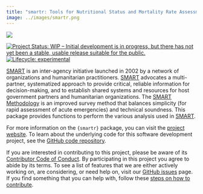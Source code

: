```yaml
---
title: "smartr: Tools for Nutritional Status and Mortality Rate Assessments and Surveys"
image: ../images/smartr.png
---
```


::: {.column-margin}

[![](../images/smartr.png)](https://nutriverse.io/smartr/){target="blank"}

:::

<!-- badges: start -->
[![Project Status: WIP – Initial development is in progress, but there has not yet been a stable, usable release suitable for the public.](https://www.repostatus.org/badges/latest/wip.svg)](https://www.repostatus.org/#wip)
[![Lifecycle: experimental](https://img.shields.io/badge/lifecycle-experimental-orange.svg)](https://www.tidyverse.org/lifecycle/#experimental)
<!-- badges: end -->

[SMART](https://www.smartmethodology.org){.external target="blank"} is an inter-agency initiative launched in 2002 by a network of organizations and humanitarian practitioners. [SMART](https://www.smartmethodology.org){.external target="blank"} advocates a multi-partner, systematized approach to provide critical, reliable information for decision-making, and to establish shared systems and resources for host government partners and humanitarian organizations. The [SMART Methodology](https://www.smartmethodology.org){.external target="blank"} is an improved survey method that balances simplicity (for rapid assessment of acute emergencies) and technical soundness. This package provides functions to perform the various analysis used in [SMART](https://www.smartmethodology.org){.external target="blank"}.

For more information on the `{smartr}` package, you can visit the [project website](https://nutriverse.io/smartr/). To learn about the underlying code for this software development project, see the [GitHub code repository](https://github.com/nutriverse/smartr).

If you are interested in contributing to this project, please be aware of its [Contributor Code of Conduct](https://nutriverse.io/smartr/CODE_OF_CONDUCT.html). By participating in this project you agree to abide by its terms. To see a list of features that we are either actively working on, are considering, or need help on, visit our [GitHub issues](https://github.com/nutriverse/smartr/issues) page. If you find something that you can help with, follow these [steps on how to contribute](https://nutriverse.io/smartr/CONTRIBUTING.html).